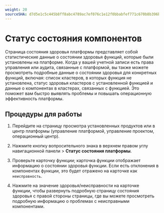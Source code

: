 ```yaml
---
weight: 20
sourceSHA: d7d5e1c5c445b8ff8abc4789ac7ef076c1e12f0bbabfef771c670b8b396b5287
---
```


# Статус состояния компонентов

Страница состояния здоровья платформы представляет собой статистические данные о состоянии здоровья функций, которые были установлены на платформе. Когда у вашей учетной записи есть права управления или аудита, связанные с платформой, вы также можете просмотреть подробные данные о состоянии здоровья для конкретных функций, включая: список кластеров, в которых функция не установлена, статус здоровья кластеров с установленной функцией и данные о компонентах в кластерах, связанных с функцией. Это поможет вам быстро выявлять проблемы и повышать операционную эффективность платформы.

## Процедуры для работы

1. Перейдите на страницу просмотра установленных продуктов или в центр платформы (управление платформой, управление проектом, операционный центр).

2. Нажмите кнопку вопросительного знака в верхнем правом углу навигационной панели > **Статус состояния платформы**.

3. Проверьте карточку функции; карточка функции отображает информацию о состоянии здоровья функции. Если есть отклонения в компонентах функции, это будет отражено на карточке как `неисправность`.

4. Нажмите на значение здоровья/неисправности на карточке функции, чтобы развернуть подробную страницу состояния здоровья с правой стороны страницы, где вы можете просмотреть подробную информацию о проблемах с неисправными компонентами.
